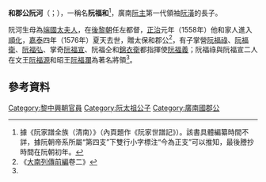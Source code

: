 '''和郡公阮河'''（{{vie|v='''Hòa Quận Công Nguyễn Hà'''|hn=和郡公阮河}}；{{bd|16世紀|？|1576年||catIdx=R阮}}），一稱名'''阮福和'''<ref>據《阮家譜全族（清南）》（內頁題作《阮家世譜記》）。該書具體編纂時間不詳，據阮朝帝系所屬“第四支”下雙行小字標注“今為正支”可以推知，最後謄抄時間在阮朝初年。</ref>，廣南[[阮主|阮主]]第一代領袖[[阮潢|阮潢]]的長子。

阮河生母為[[端國太夫人|端國太夫人]]，在[[後黎朝|後黎朝]]任左都督，[[正治_(越南)|正治]]元年（1558年）他和家人進入[[順化|順化]]，[[嘉泰_(黎世宗)|嘉泰]]四年（1576年）夏天去世，贈太保和郡公<ref name=sat>《[[大南實錄|大南列傳前編]]卷二》</ref>，有子掌營[[阮福祿|阮福祿]]、[[阮福衛|阮福衛]]、[[阮福弘|阮福弘]]、掌奇[[阮福宣|阮福宣]]、阮福仝和[[錦衣衛|錦衣衛]]都指揮使[[阮福義|阮福義]]；阮福祿與阮福宣二人在文王[[阮福源|阮福源]]和昭王[[阮福瀾|阮福瀾]]為著名將領<ref name=sat/>。

==參考資料==
{{reflist}}

[[Category:黎中興朝官員|Category:黎中興朝官員]]
[[Category:阮太祖公子|Category:阮太祖公子]]
[[Category:廣南國郡公|Category:廣南國郡公]]